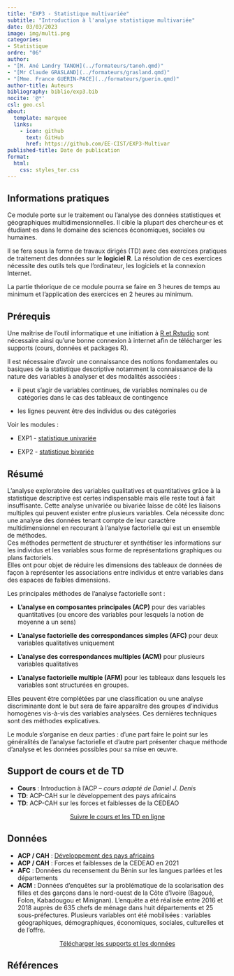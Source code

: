 ```yaml
---
title: "EXP3 - Statistique multivariée"
subtitle: "Introduction à l'analyse statistique multivariée"
date: 03/03/2023
image: img/multi.png
categories: 
- Statistique
ordre: "06" 
author: 
- "[M. Ané Landry TANOH](../formateurs/tanoh.qmd)"
- "[Mr Claude GRASLAND](../formateurs/grasland.qmd)"
- "[Mme. France GUERIN-PACE](../formateurs/guerin.qmd)"
author-title: Auteurs
bibliography: biblio/exp3.bib
nocite: '@*'
csl: geo.csl
about:
  template: marquee
  links:
    - icon: github
      text: GitHub
      href: https://github.com/EE-CIST/EXP3-Multivar
published-title: Date de publication 
format:
  html: 
    css: styles_ter.css
---
```

## <i class="bi bi-info-circle"></i> Informations pratiques

Ce module porte sur le traitement ou l'analyse des données statistiques et géographiques multidimensionnelles. Il cible la plupart des chercheur·es et étudiant·es dans le domaine des sciences économiques, sociales ou humaines.

Il se fera sous la forme de travaux dirigés (TD) avec des exercices pratiques de traitement des données sur le **logiciel R**. La résolution de ces exercices nécessite des outils tels que l'ordinateur, les logiciels et la connexion Internet.

La partie théorique de ce module pourra se faire en 3 heures de temps au minimum et l'application des exercices en 2 heures au minimum.

## <i class="bi bi-ui-checks-grid"></i> Prérequis

Une maîtrise de l'outil informatique et une initiation à [R et Rstudio](out1_r.qmd) sont nécessaire ainsi qu'une bonne connexion à internet afin de télécharger les supports (cours, données et packages R).

Il est nécessaire d'avoir une connaissance des notions fondamentales ou basiques de la statistique descriptive notamment la connaissance de la nature des variables à analyser et des modalités associées :

-   il peut s'agir de variables continues, de variables nominales ou de catégories dans le cas des tableaux de contingence

-   les lignes peuvent être des individus ou des catégories

Voir les modules :

-   EXP1 - [statistique univariée](exp1_uni.qmd)

-   EXP2 - [statistique bivariée](exp2_biv.qmd)

## <i class="bi bi-bookmark"></i> Résumé

L'analyse exploratoire des variables qualitatives et quantitatives grâce à la statistique descriptive est certes indispensable mais elle reste tout à fait insuffisante. Cette analyse univariée ou bivariée laisse de côté les liaisons multiples qui peuvent exister entre plusieurs variables. Cela nécessite donc une analyse des données tenant compte de leur caractère multidimensionnel en recourant à l'analyse factorielle qui est un ensemble de méthodes.\
Ces méthodes permettent de structurer et synthétiser les informations sur les individus et les variables sous forme de représentations graphiques ou plans factoriels.\
Elles ont pour objet de réduire les dimensions des tableaux de données de façon à représenter les associations entre individus et entre variables dans des espaces de faibles dimensions.

Les principales méthodes de l'analyse factorielle sont :

-   **L'analyse en composantes principales (ACP)** pour des variables quantitatives (ou encore des variables pour lesquels la notion de moyenne a un sens)

-   **L'analyse factorielle des correspondances simples (AFC)** pour deux variables qualitatives uniquement

-   **L'analyse des correspondances multiples (ACM)** pour plusieurs variables qualitatives

-   **L'analyse factorielle multiple (AFM)** pour les tableaux dans lesquels les variables sont structurées en groupes.

Elles peuvent être complétées par une classification ou une analyse discriminante dont le but sera de faire apparaître des groupes d'individus homogènes vis-à-vis des variables analysées. Ces dernières techniques sont des méthodes explicatives.

Le module s'organise en deux parties : d'une part faire le point sur les généralités de l'analyse factorielle et d'autre part présenter chaque méthode d'analyse et les données possibles pour sa mise en œuvre.

## <i class="bi bi-person-video3"></i> Support de cours et de TD

-   **Cours** : Introduction à l'ACP -- *cours adapté de Daniel J. Denis*
-   **TD**: ACP-CAH sur le développement des pays africains
-   **TD**: ACP-CAH sur les forces et faiblesses de la CEDEAO

<center><a href="https://ee-cist.github.io/EXP3-Multivar/Cours-CAH.html" class="btn btn-warning" role="button" aria-disabled="true" target="_blank" rel="noopener noreferrer"><i class="bi bi-eye"></i> Suivre le cours et les TD en ligne </a></center>

<!-- <object class="slide" data="support/introR_seance2_diapo.pdf" type="application/pdf"> -->

<!-- <iframe class="slide" src="https://meghan.rbind.io/slides/neair/neair.html#/title-slide"> -->

<!-- </iframe> -->

<!-- ::: {#url} -->

<!-- <i class="bi bi-cloud-arrow-down-fill"></i> [Télécharger</i>]() -->

<!-- ::: -->

<!-- </object> -->

<!-- ## <i class="bi bi-person-video3"></i> Support de TD -->

<!-- <center><a href="" class="btn btn-warning" role="button" aria-disabled="true"><i class="bi bi-eye"></i> Consulter</a></center> -->

## <i class="bi bi-clipboard-data"></i> Données

-   **ACP / CAH** : [Développement des pays africains](../donnees/dev_afric_2018.qmd)
-   **ACP / CAH** : Forces et faiblesses de la CEDEAO en 2021
-   **AFC** : Données du recensement du Bénin sur les langues parlées et les départements
-   **ACM** : Données d'enquêtes sur la problématique de la scolarisation des filles et des garçons dans le nord-ouest de la Côte d'Ivoire (Bagoué, Folon, Kabadougou et Minignan). L'enquête a été réalisée entre 2016 et 2018 auprès de 635 chefs de ménage dans huit départements et 25 sous-préfectures. Plusieurs variables ont été mobilisées : variables géographiques, démographiques, économiques, sociales, culturelles et de l'offre.

<center><a href="https://bit.ly/3DwvgjY" class="btn btn-info" role="button" aria-disabled="true" target="_blank" rel="noopener noreferrer"><i class="bi bi-cloud-arrow-down"></i> Télécharger les supports et les données </a></center>

## <i class="bi bi-file-earmark-text"></i> Références

::: {#refs}
:::
